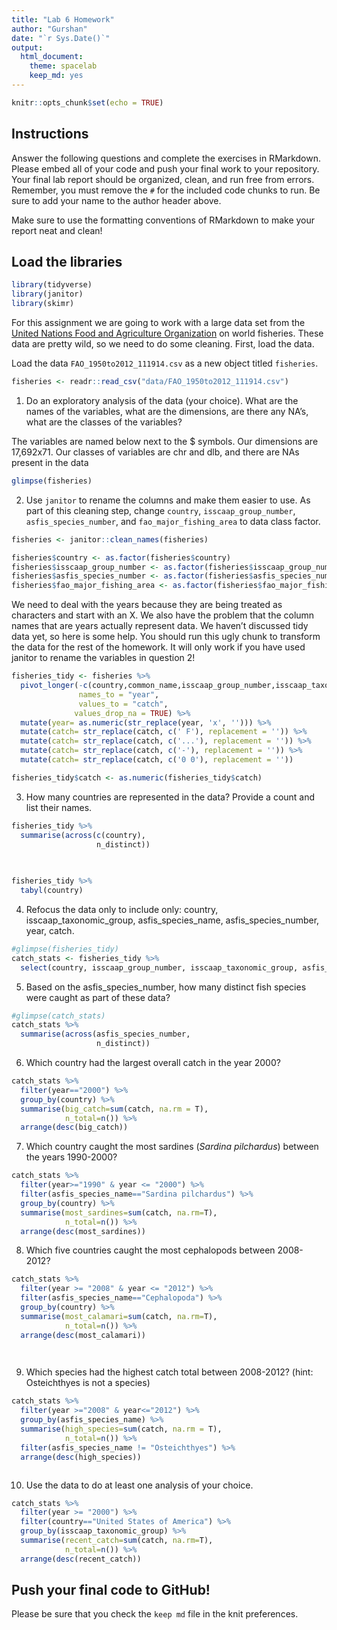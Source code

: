 ```yaml
---
title: "Lab 6 Homework"
author: "Gurshan"
date: "`r Sys.Date()`"
output:
  html_document: 
    theme: spacelab
    keep_md: yes
---
```


```r
knitr::opts_chunk$set(echo = TRUE)
```

## Instructions
Answer the following questions and complete the exercises in RMarkdown. Please embed all of your code and push your final work to your repository. Your final lab report should be organized, clean, and run free from errors. Remember, you must remove the `#` for the included code chunks to run. Be sure to add your name to the author header above.  

Make sure to use the formatting conventions of RMarkdown to make your report neat and clean!  

## Load the libraries
```r
library(tidyverse)
library(janitor)
library(skimr)
```

For this assignment we are going to work with a large data set from the [United Nations Food and Agriculture Organization](http://www.fao.org/about/en/) on world fisheries. These data are pretty wild, so we need to do some cleaning. First, load the data.  

Load the data `FAO_1950to2012_111914.csv` as a new object titled `fisheries`.
```r

fisheries <- readr::read_csv("data/FAO_1950to2012_111914.csv")
```

1. Do an exploratory analysis of the data (your choice). What are the names of the variables, what are the dimensions, are there any NA's, what are the classes of the variables? 

The variables are named below next to the $ symbols. Our dimensions are 17,692x71. Our classes of variables are chr and dlb, and there are NAs present in the data
```r
glimpse(fisheries)

```

2. Use `janitor` to rename the columns and make them easier to use. As part of this cleaning step, change `country`, `isscaap_group_number`, `asfis_species_number`, and `fao_major_fishing_area` to data class factor. 
```r
fisheries <- janitor::clean_names(fisheries)

```

```r
fisheries$country <- as.factor(fisheries$country)
fisheries$isscaap_group_number <- as.factor(fisheries$isscaap_group_number)
fisheries$asfis_species_number <- as.factor(fisheries$asfis_species_number)
fisheries$fao_major_fishing_area <- as.factor(fisheries$fao_major_fishing_area)

```

We need to deal with the years because they are being treated as characters and start with an X. We also have the problem that the column names that are years actually represent data. We haven't discussed tidy data yet, so here is some help. You should run this ugly chunk to transform the data for the rest of the homework. It will only work if you have used janitor to rename the variables in question 2!
```r
fisheries_tidy <- fisheries %>% 
  pivot_longer(-c(country,common_name,isscaap_group_number,isscaap_taxonomic_group,asfis_species_number,asfis_species_name,fao_major_fishing_area,measure),
               names_to = "year",
               values_to = "catch",
              values_drop_na = TRUE) %>% 
  mutate(year= as.numeric(str_replace(year, 'x', ''))) %>% 
  mutate(catch= str_replace(catch, c(' F'), replacement = '')) %>% 
  mutate(catch= str_replace(catch, c('...'), replacement = '')) %>% 
  mutate(catch= str_replace(catch, c('-'), replacement = '')) %>% 
  mutate(catch= str_replace(catch, c('0 0'), replacement = ''))

fisheries_tidy$catch <- as.numeric(fisheries_tidy$catch)

```

3. How many countries are represented in the data? Provide a count and list their names.
```r
fisheries_tidy %>% 
  summarise(across(c(country), 
                   n_distinct))
  
  

```

```r

fisheries_tidy %>% 
  tabyl(country)
```


4. Refocus the data only to include only: country, isscaap_taxonomic_group, asfis_species_name, asfis_species_number, year, catch.
```r
#glimpse(fisheries_tidy)
catch_stats <- fisheries_tidy %>% 
  select(country, isscaap_group_number, isscaap_taxonomic_group, asfis_species_name, asfis_species_number, year, catch) 
```

5. Based on the asfis_species_number, how many distinct fish species were caught as part of these data?
```r
#glimpse(catch_stats)
catch_stats %>% 
  summarise(across(asfis_species_number,
                   n_distinct))
```


6. Which country had the largest overall catch in the year 2000?
```r
catch_stats %>% 
  filter(year=="2000") %>% 
  group_by(country) %>% 
  summarise(big_catch=sum(catch, na.rm = T),
            n_total=n()) %>%
  arrange(desc(big_catch))


```





7. Which country caught the most sardines (_Sardina pilchardus_) between the years 1990-2000?

```r
catch_stats %>% 
  filter(year>="1990" & year <= "2000") %>%
  filter(asfis_species_name=="Sardina pilchardus") %>%
  group_by(country) %>% 
  summarise(most_sardines=sum(catch, na.rm=T),
            n_total=n()) %>% 
  arrange(desc(most_sardines))
```

8. Which five countries caught the most cephalopods between 2008-2012?


```r
catch_stats %>%
  filter(year >= "2008" & year <= "2012") %>% 
  filter(asfis_species_name=="Cephalopoda") %>% 
  group_by(country) %>% 
  summarise(most_calamari=sum(catch, na.rm=T),
            n_total=n()) %>% 
  arrange(desc(most_calamari))

  
```

9. Which species had the highest catch total between 2008-2012? (hint: Osteichthyes is not a species)


```r
catch_stats %>% 
  filter(year >="2008" & year<="2012") %>% 
  group_by(asfis_species_name) %>% 
  summarise(high_species=sum(catch, na.rm = T),
            n_total=n()) %>%
  filter(asfis_species_name != "Osteichthyes") %>% 
  arrange(desc(high_species))



```




10. Use the data to do at least one analysis of your choice.
```r
catch_stats %>% 
  filter(year >= "2000") %>% 
  filter(country=="United States of America") %>% 
  group_by(isscaap_taxonomic_group) %>% 
  summarise(recent_catch=sum(catch, na.rm=T),
            n_total=n()) %>% 
  arrange(desc(recent_catch))

```

## Push your final code to GitHub!
Please be sure that you check the `keep md` file in the knit preferences.   